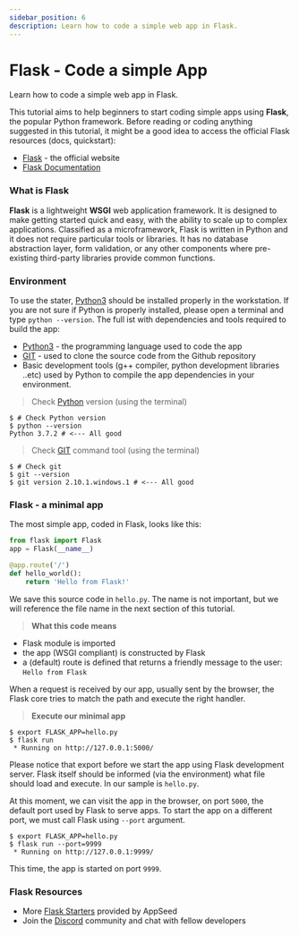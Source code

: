 ```yaml
---
sidebar_position: 6
description: Learn how to code a simple web app in Flask.
---
```


# Flask - Code a simple App

<SubHeading>Learn how to code a simple web app in Flask.</SubHeading>

This tutorial aims to help beginners to start coding simple apps using **Flask**, the popular Python framework. Before reading or coding anything suggested in this tutorial, it might be a good idea to access the official Flask resources (docs, quickstart):

- [Flask](https://palletsprojects.com/p/flask/) - the official website
- [Flask Documentation](https://flask.palletsprojects.com/en/1.1.x/)

### What is Flask <a href="#what-is-flask" id="what-is-flask"></a>

**Flask** is a lightweight **WSGI** web application framework. It is designed to make getting started quick and easy, with the ability to scale up to complex applications. Classified as a microframework, Flask is written in Python and it does not require particular tools or libraries. It has no database abstraction layer, form validation, or any other components where pre-existing third-party libraries provide common functions.

### Environment <a href="#environment" id="environment"></a>

To use the stater, [Python3](https://www.python.org/) should be installed properly in the workstation. If you are not sure if Python is properly installed, please open a terminal and type `python --version`. The full ist with dependencies and tools required to build the app:

- [Python3](https://www.python.org/) - the programming language used to code the app
- [GIT](https://git-scm.com/) - used to clone the source code from the Github repository
- Basic development tools (g++ compiler, python development libraries ..etc) used by Python to compile the app dependencies in your environment.

> Check [Python](https://www.python.org/) version (using the terminal)

```
$ # Check Python version
$ python --version
Python 3.7.2 # <--- All good
```

> Check [GIT](https://git-scm.com/) command tool (using the terminal)

```
$ # Check git
$ git --version
$ git version 2.10.1.windows.1 # <--- All good
```

### <a href="#flask-a-minimal-app" id="flask-a-minimal-app"></a>

### Flask - a minimal app <a href="#flask-a-minimal-app" id="flask-a-minimal-app"></a>

The most simple app, coded in Flask, looks like this:

```python
from flask import Flask
app = Flask(__name__)

@app.route('/')
def hello_world():
    return 'Hello from Flask!'
```

We save this source code in `hello.py`. The name is not important, but we will reference the file name in the next section of this tutorial.

> **What this code means**

- Flask module is imported
- the app (WSGI compliant) is constructed by Flask
- a (default) route is defined that returns a friendly message to the user: `Hello from Flask`

When a request is received by our app, usually sent by the browser, the Flask core tries to match the path and execute the right handler.

> **Execute our minimal app**

```
$ export FLASK_APP=hello.py
$ flask run
 * Running on http://127.0.0.1:5000/
```

Please notice that export before we start the app using Flask development server. Flask itself should be informed (via the environment) what file should load and execute. In our sample is `hello.py`.

At this moment, we can visit the app in the browser, on port `5000`, the default port used by Flask to serve apps. To start the app on a different port, we must call Flask using `--port` argument.

```
$ export FLASK_APP=hello.py
$ flask run --port=9999
 * Running on http://127.0.0.1:9999/
```

This time, the app is started on port `9999`.

### Flask Resources

- More [Flask Starters](https://appseed.us/admin-dashboards/flask) provided by AppSeed
- Join the [Discord](https://discord.gg/fZC6hup) community and chat with fellow developers 
